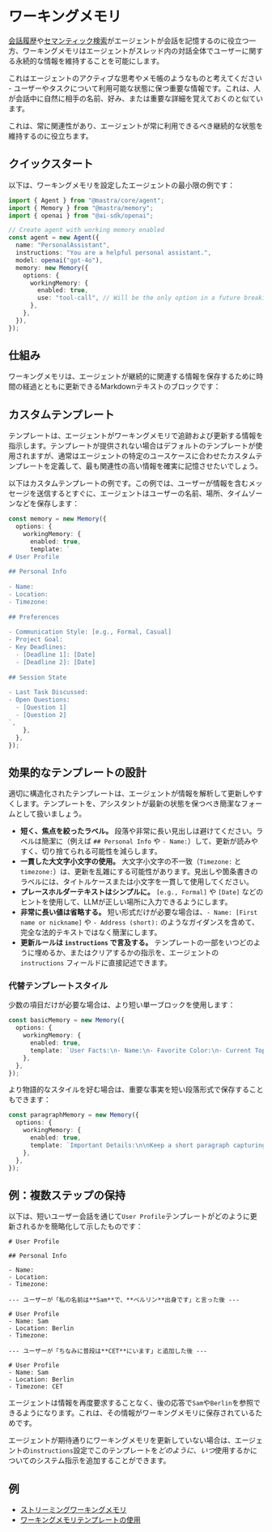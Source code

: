 
# ワーキングメモリ

[会話履歴](/docs/memory/overview#conversation-history)や[セマンティック検索](./semantic-recall.mdx)がエージェントが会話を記憶するのに役立つ一方、ワーキングメモリはエージェントがスレッド内の対話全体でユーザーに関する永続的な情報を維持することを可能にします。

これはエージェントのアクティブな思考やメモ帳のようなものと考えてください - ユーザーやタスクについて利用可能な状態に保つ重要な情報です。これは、人が会話中に自然に相手の名前、好み、または重要な詳細を覚えておくのと似ています。

これは、常に関連性があり、エージェントが常に利用できるべき継続的な状態を維持するのに役立ちます。

## クイックスタート

以下は、ワーキングメモリを設定したエージェントの最小限の例です：

```typescript {12-15}
import { Agent } from "@mastra/core/agent";
import { Memory } from "@mastra/memory";
import { openai } from "@ai-sdk/openai";

// Create agent with working memory enabled
const agent = new Agent({
  name: "PersonalAssistant",
  instructions: "You are a helpful personal assistant.",
  model: openai("gpt-4o"),
  memory: new Memory({
    options: {
      workingMemory: {
        enabled: true,
        use: "tool-call", // Will be the only option in a future breaking change release
      },
    },
  }),
});
```

## 仕組み

ワーキングメモリは、エージェントが継続的に関連する情報を保存するために時間の経過とともに更新できるMarkdownテキストのブロックです：

<YouTube id="ik-ld_XA96s" />

## カスタムテンプレート

テンプレートは、エージェントがワーキングメモリで追跡および更新する情報を指示します。テンプレートが提供されない場合はデフォルトのテンプレートが使用されますが、通常はエージェントの特定のユースケースに合わせたカスタムテンプレートを定義して、最も関連性の高い情報を確実に記憶させたいでしょう。

以下はカスタムテンプレートの例です。この例では、ユーザーが情報を含むメッセージを送信するとすぐに、エージェントはユーザーの名前、場所、タイムゾーンなどを保存します：

```typescript {5-28}
const memory = new Memory({
  options: {
    workingMemory: {
      enabled: true,
      template: `
# User Profile
 
## Personal Info
 
- Name:
- Location:
- Timezone:
 
## Preferences
 
- Communication Style: [e.g., Formal, Casual]
- Project Goal:
- Key Deadlines:
  - [Deadline 1]: [Date]
  - [Deadline 2]: [Date]
 
## Session State
 
- Last Task Discussed:
- Open Questions:
  - [Question 1]
  - [Question 2]
`,
    },
  },
});
```

## 効果的なテンプレートの設計

適切に構造化されたテンプレートは、エージェントが情報を解析して更新しやすくします。テンプレートを、アシスタントが最新の状態を保つべき簡潔なフォームとして扱いましょう。

- **短く、焦点を絞ったラベル。** 段落や非常に長い見出しは避けてください。ラベルは簡潔に（例えば `## Personal Info` や `- Name:`）して、更新が読みやすく、切り捨てられる可能性を減らします。
- **一貫した大文字小文字の使用。** 大文字小文字の不一致（`Timezone:` と `timezone:`）は、更新を乱雑にする可能性があります。見出しや箇条書きのラベルには、タイトルケースまたは小文字を一貫して使用してください。
- **プレースホルダーテキストはシンプルに。** `[e.g., Formal]` や `[Date]` などのヒントを使用して、LLMが正しい場所に入力できるようにします。
- **非常に長い値は省略する。** 短い形式だけが必要な場合は、`- Name: [First name or nickname]` や `- Address (short):` のようなガイダンスを含めて、完全な法的テキストではなく簡潔にします。
- **更新ルールは `instructions` で言及する。** テンプレートの一部をいつどのように埋めるか、またはクリアするかの指示を、エージェントの `instructions` フィールドに直接記述できます。

### 代替テンプレートスタイル

少数の項目だけが必要な場合は、より短い単一ブロックを使用します：

```typescript
const basicMemory = new Memory({
  options: {
    workingMemory: {
      enabled: true,
      template: `User Facts:\n- Name:\n- Favorite Color:\n- Current Topic:`,
    },
  },
});
```

より物語的なスタイルを好む場合は、重要な事実を短い段落形式で保存することもできます：

```typescript
const paragraphMemory = new Memory({
  options: {
    workingMemory: {
      enabled: true,
      template: `Important Details:\n\nKeep a short paragraph capturing the user's important facts (name, main goal, current task).`,
    },
  },
});
```

## 例：複数ステップの保持

以下は、短いユーザー会話を通じて`User Profile`テンプレートがどのように更新されるかを簡略化して示したものです：

```nohighlight
# User Profile

## Personal Info

- Name:
- Location:
- Timezone:

--- ユーザーが「私の名前は**Sam**で、**ベルリン**出身です」と言った後 ---

# User Profile
- Name: Sam
- Location: Berlin
- Timezone:

--- ユーザーが「ちなみに普段は**CET**にいます」と追加した後 ---

# User Profile
- Name: Sam
- Location: Berlin
- Timezone: CET
```

エージェントは情報を再度要求することなく、後の応答で`Sam`や`Berlin`を参照できるようになります。これは、その情報がワーキングメモリに保存されているためです。

エージェントが期待通りにワーキングメモリを更新していない場合は、エージェントの`instructions`設定でこのテンプレートを*どのように*、*いつ*使用するかについてのシステム指示を追加することができます。

## 例

- [ストリーミングワーキングメモリ](/examples/memory/streaming-working-memory)
- [ワーキングメモリテンプレートの使用](/examples/memory/streaming-working-memory-advanced)
